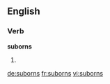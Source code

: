 ==English==

===Verb===
'''suborns'''

# {{third-person singular of|[[suborn]]}}

[[de:suborns]]
[[fr:suborns]]
[[vi:suborns]]